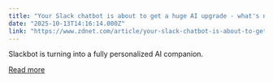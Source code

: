```yaml
---
title: "Your Slack chatbot is about to get a huge AI upgrade - what's new"
date: "2025-10-13T14:16:14.000Z"
link: "https://www.zdnet.com/article/your-slack-chatbot-is-about-to-get-a-huge-ai-upgrade-whats-new/"
---
```


Slackbot is turning into a fully personalized AI companion.

[Read more](https://www.zdnet.com/article/your-slack-chatbot-is-about-to-get-a-huge-ai-upgrade-whats-new/)
